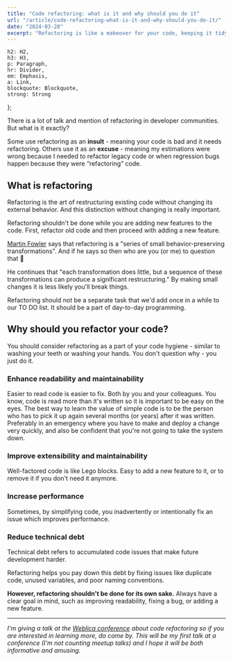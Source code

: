 ```yaml
---
title: "Code refactoring: what is it and why should you do it"
url: "/article/code-refactoring-what-is-it-and-why-should-you-do-it/"
date: "2024-03-28"
excerpt: "Refactoring is like a makeover for your code, keeping it tidy and efficient without changing what it does. It's essential for code hygiene, making it easier to read, maintain, and even boosting performance. Think of it as paying off technical debts and adding a fresh coat of paint to your code's home."
---
```



    h2: H2,
    h3: H3,
    p: Paragraph,
    hr: Divider,
    em: Emphasis,
    a: Link,
    blockquote: Blockquote,
    strong: Strong
};

There is a lot of talk and mention of refactoring in developer communities. But what is it exactly?

Some use refactoring as an **insult** - meaning your code is bad and it needs refactoring. Others use it as an **excuse** - meaning my estimations were wrong because I needed to refactor legacy code or when regression bugs happen because they were “refactoring” code.

## What is refactoring

Refactoring is the art of restructuring existing code without changing its external behavior. And this distinction without changing is really important.

Refactoring shouldn't be done while you are adding new features to the code. First, refactor old code and then proceed with adding a new feature.

[Martin Fowler](https://refactoring.com/) says that refactoring is a "series of small behavior-preserving transformations". And if he says so then who are you (or me) to question that 🫣

He continues that "each transformation does little, but a sequence of these transformations can produce a significant restructuring." By making small changes it is less likely you'll break things.

Refactoring should not be a separate task that we'd add once in a while to our TO DO list. It should be a part of day-to-day programming.

## Why should you refactor your code?

You should consider refactoring as a part of your code hygiene - similar to washing your teeth or washing your hands. You don't question why - you just do it.

### Enhance readability and maintainability

Easier to read code is easier to fix. Both by you and your colleagues. You know, code is read more than it's written so it is important to be easy on the eyes.
The best way to learn the value of simple code is to be the person who has to pick it up again several months (or years) after it was written. Preferably in an emergency where you have to make and deploy a change very quickly, and also be confident that you're not going to take the system down.

### Improve extensibility and maintainability

Well-factored code is like Lego blocks. Easy to add a new feature to it, or to remove it if you don't need it anymore.

### Increase performance

Sometimes, by simplifying code, you inadvertently or intentionally fix an issue which improves performance.

### Reduce technical debt

Technical debt refers to accumulated code issues that make future development harder.

Refactoring helps you pay down this debt by fixing issues like duplicate code, unused variables, and poor naming conventions.

**However, refactoring shouldn't be done for its own sake.**
Always have a clear goal in mind, such as improving readability, fixing a bug, or adding a new feature.

---

*I'm giving a talk at the [Weblica conference](https://weblica.hr/en/) about code refactoring so if you are interested in learning more, do come by. This will be my first talk at a conference (I'm not counting meetup talks) and I hope it will be both informative and amusing.*